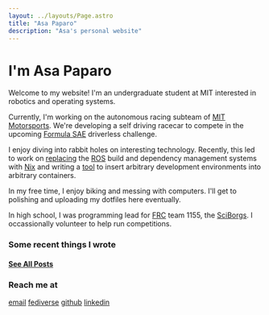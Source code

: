 ```yaml
---
layout: ../layouts/Page.astro
title: "Asa Paparo"
description: "Asa's personal website"
---
```



# I'm Asa Paparo

Welcome to my website! I'm an undergraduate student at MIT interested in robotics and operating systems.

Currently, I'm working on the autonomous racing subteam of [MIT Motorsports](https://www.fsae.mit.edu/). We're developing a self driving racecar to compete in the upcoming [Formula SAE](https://www.fsaeonline.com/) driverless challenge.

I enjoy diving into rabbit holes on interesting technology. Recently, this led to work on [replacing](https://github.com/AngleSideAngle/nix-ros-compat) the [ROS](https://www.ros.org/) build and dependency management systems with [Nix](https://nix.dev/) and writing a [tool](https://github.com/AngleSideAngle/YADT) to insert arbitrary development environments into arbitrary containers.

In my free time, I enjoy biking and messing with computers. I'll get to polishing and uploading my dotfiles here eventually.

In high school, I was programming lead for [FRC](https://www.firstinspires.org/robotics/frc) team 1155, the [SciBorgs](https://github.com/sciborgs). I occassionally volunteer to help run competitions.

### Some recent things I wrote

<Posts n={3}/>

<a href="./blog"><h4>See All Posts</h4></a>

### Reach me at
[email](mailto:asapaparo@gmail.com)
[fediverse](https://mastodon.social/@AngleSideAngle)
[github](https://github.com/AngleSideAngle)
[linkedin](https://www.linkedin.com/in/asa-paparo)
